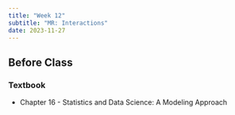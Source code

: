 ```yaml
---
title: "Week 12"
subtitle: "MR: Interactions"
date: 2023-11-27
---
```

## Before Class

### Textbook

- Chapter 16 - Statistics and Data Science: A Modeling Approach

